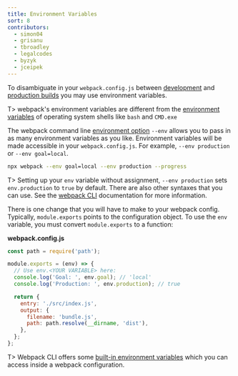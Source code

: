 ```yaml
---
title: Environment Variables
sort: 8
contributors:
  - simon04
  - grisanu
  - tbroadley
  - legalcodes
  - byzyk
  - jceipek
---
```


To disambiguate in your `webpack.config.js` between [development](/guides/development) and [production builds](/guides/production) you may use environment variables.

T> webpack's environment variables are different from the [environment variables](https://en.wikipedia.org/wiki/Environment_variable) of operating system shells like `bash` and `CMD.exe`

The webpack command line [environment option](/api/cli/#environment-options) `--env` allows you to pass in as many environment variables as you like. Environment variables will be made accessible in your `webpack.config.js`. For example, `--env production` or `--env goal=local`.

```bash
npx webpack --env goal=local --env production --progress
```

T> Setting up your `env` variable without assignment, `--env production` sets `env.production` to `true` by default. There are also other syntaxes that you can use. See the [webpack CLI](/api/cli/#environment-options) documentation for more information.

There is one change that you will have to make to your webpack config. Typically, `module.exports` points to the configuration object. To use the `env` variable, you must convert `module.exports` to a function:

**webpack.config.js**

```js
const path = require('path');

module.exports = (env) => {
  // Use env.<YOUR VARIABLE> here:
  console.log('Goal: ', env.goal); // 'local'
  console.log('Production: ', env.production); // true

  return {
    entry: './src/index.js',
    output: {
      filename: 'bundle.js',
      path: path.resolve(__dirname, 'dist'),
    },
  };
};
```

T> Webpack CLI offers some [built-in environment variables](/api/cli/#cli-environment-variables) which you can access inside a webpack configuration.
